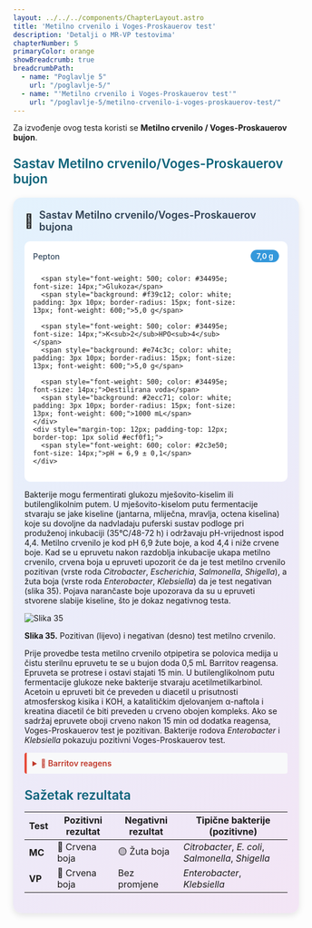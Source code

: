 ```yaml
---
layout: ../../../components/ChapterLayout.astro
title: 'Metilno crvenilo i Voges-Proskauerov test'
description: 'Detalji o MR-VP testovima'
chapterNumber: 5
primaryColor: orange
showBreadcrumb: true
breadcrumbPath:
  - name: "Poglavlje 5"
    url: "/poglavlje-5/"
  - name: "'Metilno crvenilo i Voges-Proskauerov test'"
    url: "/poglavlje-5/metilno-crvenilo-i-voges-proskauerov-test/"
---
```



Za izvođenje ovog testa koristi se **Metilno crvenilo / Voges-Proskauerov bujon**.

<h3 style="color: #096279; font-size: 1.4rem; font-weight: 600; margin: 1.5rem 0 1rem 0;">Sastav Metilno crvenilo/Voges-Proskauerov bujon</h3>

<div style="max-width: 520px; background: linear-gradient(135deg, #e3f2fd 0%, #f3e5f5 100%); border-radius: 15px; padding: 20px; box-shadow: 0 4px 12px rgba(0,0,0,0.1); margin: 20px auto;">
  <div style="display: flex; align-items: center; margin-bottom: 15px;">
    <span style="font-size: 24px; margin-right: 10px;">🧪</span>
    <h3 style="margin: 0; color: #2c3e50; font-weight: 600; font-size: 18px;">Sastav Metilno crvenilo/Voges-Proskauerov bujona</h3>
  </div>
  <div style="background: white; border-radius: 10px; padding: 15px;">
    <div style="display: grid; grid-template-columns: minmax(0, 1fr) auto; gap: 8px 15px; align-items: center;">
      <span style="font-weight: 500; color: #34495e; font-size: 14px;">Pepton</span>
      <span style="background: #3498db; color: white; padding: 3px 10px; border-radius: 15px; font-size: 13px; font-weight: 600;">7,0 g</span>
      
      <span style="font-weight: 500; color: #34495e; font-size: 14px;">Glukoza</span>
      <span style="background: #f39c12; color: white; padding: 3px 10px; border-radius: 15px; font-size: 13px; font-weight: 600;">5,0 g</span>
      
      <span style="font-weight: 500; color: #34495e; font-size: 14px;">K<sub>2</sub>HPO<sub>4</sub></span>
      <span style="background: #e74c3c; color: white; padding: 3px 10px; border-radius: 15px; font-size: 13px; font-weight: 600;">5,0 g</span>
      
      <span style="font-weight: 500; color: #34495e; font-size: 14px;">Destilirana voda</span>
      <span style="background: #2ecc71; color: white; padding: 3px 10px; border-radius: 15px; font-size: 13px; font-weight: 600;">1000 mL</span>
    </div>
    <div style="margin-top: 12px; padding-top: 12px; border-top: 1px solid #ecf0f1;">
      <span style="font-weight: 600; color: #2c3e50; font-size: 14px;">pH = 6,9 ± 0,1</span>
    </div>
  </div>
</div>

Bakterije mogu fermentirati glukozu mješovito-kiselim ili butilenglikolnim putem. U mješovito-kiselom putu fermentacije stvaraju se jake kiseline (jantarna, mliječna, mravlja, octena kiselina) koje su dovoljne da nadvladaju puferski sustav podloge pri produženoj inkubaciji (35°C/48-72 h) i održavaju pH-vrijednost ispod 4,4. Metilno crvenilo je kod pH 6,9 žute boje, a kod 4,4 i niže crvene boje. Kad se u epruvetu nakon razdoblja inkubacije ukapa metilno crvenilo, crvena boja u epruveti upozorit će da je test metilno crvenilo pozitivan (vrste roda *Citrobacter*, *Escherichia*, *Salmonella*, *Shigella*), a žuta boja (vrste roda *Enterobacter*, *Klebsiella*) da je test negativan (slika 35). Pojava narančaste boje upozorava da su u epruveti stvorene slabije kiseline, što je dokaz negativnog testa.

![Slika 35](/images/slika35.jpg)

**Slika 35.** Pozitivan (lijevo) i negativan (desno) test metilno crvenilo.

Prije provedbe testa metilno crvenilo otpipetira se polovica medija u čistu sterilnu epruvetu te se u bujon doda 0,5 mL Barritov reagensa. Epruveta se protrese i ostavi stajati 15 min. U butilenglikolnom putu fermentacije glukoze neke bakterije stvaraju acetilmetilkarbinol. Acetoin u epruveti bit će preveden u diacetil u prisutnosti atmosferskog kisika i KOH, a katalitičkim djelovanjem α-naftola i kreatina diacetil će biti preveden u crveno obojen kompleks. Ako se sadržaj epruvete oboji crveno nakon 15 min od dodatka reagensa, Voges-Proskauerov test je pozitivan. Bakterije rodova *Enterobacter* i *Klebsiella* pokazuju pozitivni Voges-Proskauerov test.

<details style="margin: 10px 0; padding: 10px; background: #f8f9fa; border-left: 4px solid #e74c3c; border-radius: 4px;">
<summary style="cursor: pointer; font-weight: 600; color: #c0392b;">🧪 Barritov reagens</summary>
<div style="margin-top: 10px; font-size: 14px;">
<strong>Otopina A:</strong><br/>
• α-naftol: 5,0 g<br/>
• Etanol (96%): 95,0 mL<br/><br/>
<strong>Otopina B:</strong><br/>
• KOH: 40,0 g<br/>
• Kreatin: 0,3 g<br/>
• Destilirana voda: 80,0 mL<br/><br/>
<strong>Postupak priprave otopine B:</strong><br/>
💡 <em>KOH se otopi u oko 75 mL destilirane vode, a kad se otopina ohladi na sobnu temperaturu dodati kreatin uz miješanje. Nakon što je kreatin otopljen, dodati ostatak destilirane vode i čuvati u hladioniku.</em>
</div>
</details>

<h3 style="color: #096279; font-size: 1.4rem; font-weight: 600; margin: 1.5rem 0 1rem 0;">Sažetak rezultata</h3>

| Test | Pozitivni rezultat | Negativni rezultat | Tipične bakterije (pozitivne) |
|------|-------------------|-------------------|-------------------------------|
| **MC** | 🔴 Crvena boja | 🟡 Žuta boja | *Citrobacter*, *E. coli*, *Salmonella*, *Shigella* |
| **VP** | 🔴 Crvena boja | Bez promjene | *Enterobacter*, *Klebsiella* |
